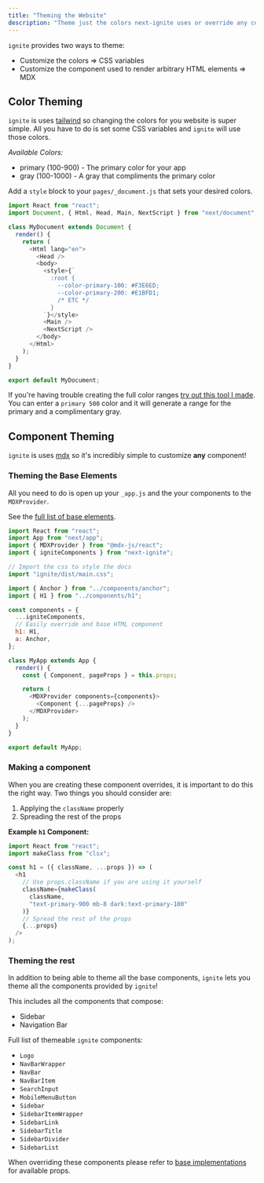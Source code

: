 ```yaml
---
title: "Theming the Website"
description: "Theme just the colors next-ignite uses or override any component in the UI"
---
```


`ignite` provides two ways to theme:

- Customize the colors => CSS variables
- Customize the component used to render arbitrary HTML elements => MDX

## Color Theming

`ignite` is uses [tailwind](https://tailwindcss.com/) so changing the colors for you website is super simple.
All you have to do is set some CSS variables and `ignite` will use those colors.

_Available Colors:_

- primary (100-900) - The primary color for your app
- gray (100-1000) - A gray that compliments the primary color

Add a `style` block to your `pages/_document.js` that sets your desired colors.

```js
import React from "react";
import Document, { Html, Head, Main, NextScript } from "next/document";

class MyDocument extends Document {
  render() {
    return (
      <Html lang="en">
        <Head />
        <body>
          <style>{`
            :root {
              --color-primary-100: #F3E6ED;
              --color-primary-200: #E1BFD1;
              /* ETC */
            }
          `}</style>
          <Main />
          <NextScript />
        </body>
      </Html>
    );
  }
}

export default MyDocument;
```

If you're having trouble creating the full color ranges [try out this tool I made](https://hipstersmoothie.github.io/color-palette/).
You can enter a `primary 500` color and it will generate a range for the primary and a complimentary gray.

## Component Theming

`ignite` is uses [mdx](https://github.com/mdx-js/mdx) so it's incredibly simple to customize **any** component!

### Theming the Base Elements

All you need to do is open up your `_app.js` and the your components to the `MDXProvider`.

See the [full list of base elements](../features/markdown-components).

```js
import React from "react";
import App from "next/app";
import { MDXProvider } from "@mdx-js/react";
import { igniteComponents } from "next-ignite";

// Import the css to style the docs
import "ignite/dist/main.css";

import { Anchor } from "../components/anchor";
import { H1 } from "../components/h1";

const components = {
  ...igniteComponents,
  // Easily override and base HTML component
  h1: H1,
  a: Anchor,
};

class MyApp extends App {
  render() {
    const { Component, pageProps } = this.props;

    return (
      <MDXProvider components={components}>
        <Component {...pageProps} />
      </MDXProvider>
    );
  }
}

export default MyApp;
```

### Making a component

When you are creating these component overrides, it is important to do this the right way.
Two things you should consider are:

1. Applying the `className` properly
2. Spreading the rest of the props

**Example `h1` Component:**

```js
import React from "react";
import makeClass from "clsx";

const h1 = ({ className, ...props }) => (
  <h1
    // Use props.className if you are using it yourself
    className={makeClass(
      className,
      "text-primary-900 mb-8 dark:text-primary-100"
    )}
    // Spread the rest of the props
    {...props}
  />
);
```

### Theming the rest

In addition to being able to theme all the base components, `ignite` lets you theme all the components provided by `ignite`!

This includes all the components that compose:

- Sidebar
- Navigation Bar

Full list of themeable `ignite` components:

- `Logo`
- `NavBarWrapper`
- `NavBar`
- `NavBarItem`
- `SearchInput`
- `MobileMenuButton`
- `Sidebar`
- `SidebarItemWrapper`
- `SidebarLink`
- `SidebarTitle`
- `SidebarDivider`
- `SidebarList`

When overriding these components please refer to [base implementations]() for available props.
